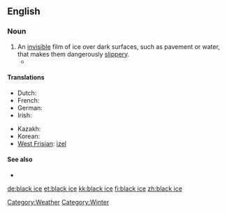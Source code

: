==English==

===Noun===
{{en-noun|sg=[[black]] [[ice]]|-}}

# An [[invisible]] film of ice over dark surfaces, such as pavement or water, that makes them dangerously [[slippery]].
#* {{quote-news|1965|December 25||Oregon Bus Crash Kills 12, Hurts 27|New York Times
|page=30|url=http://select.nytimes.com/gst/abstract.html?res=F20614F93F5A157A93C7AB1789D95F418685F9
|passage=He said the bus struck a patch of '''black ice''', or freshly formed ice as yet invisible on the road surface, just after he had passed a trailer truck. }}

====Translations====
{{trans-top|invisible film of ice}}
* Dutch: {{t+|nl|ijzel|m}}
* French: {{t+|fr|verglas|m}}
* German: {{t+|de|Glatteis|n}}
* Irish: {{t|ga|oighear dubh|m|xs=Irish}}
{{trans-mid}}
* Kazakh: {{t|kk|көктайғақ|tr=köktayğaq|sc=Cyrl|xs=Kazakh}}
* Korean: {{t|ko|살얼음|tr=sareoreum|sc=Hang}}
* [[West Frisian]]: [[izel]] {{m}}
{{trans-bottom}}

====See also====
* {{pedialite}}

[[Category:Weather]]
[[Category:Winter]]

[[de:black ice]]
[[et:black ice]]
[[kk:black ice]]
[[fi:black ice]]
[[zh:black ice]]
